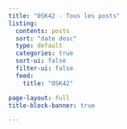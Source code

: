 ```yaml
---
title: "0SK42 - Tous les posts"
listing:
  contents: posts
  sort: "date desc"
  type: default
  categories: true
  sort-ui: false
  filter-ui: false
  feed:
    title: "OSK42"

page-layout: full
title-block-banner: true

---
```






